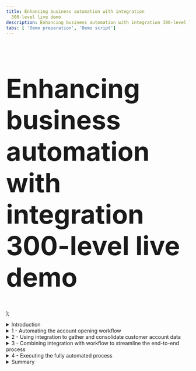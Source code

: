 ```yaml
---
title: Enhancing business automation with integration
  300-level live demo
description: Enhancing business automation with integration 300-level live demo
tabs: [ 'Demo preparation', 'Demo script']
---
```


  <span>
    <h1 style="font-size:71px;">Enhancing business automation with integration <br/> 300-level live demo</h1>
  </span> );



<span id="top"></span>

<details>
<summary>Introduction</summary>
<br/>

Today we will combine workflow and integration to streamline the customer data-gathering required to complete a new account opening process. We’ll add application integration to an account opening process that has already been automated with workflow.

<br/>

We’ll see how integration capabilities enable seamless access to critical back-end systems, regardless of their location and complexity. Business operations that leverage both workflow and integration can increase productivity by automating access to disparate back-end systems. This results in less manual work, faster account opening, and a better customer experience.

<br/>

Let’s see how it works.

<br/>

**[Go to top](#top)**

</details>

<details>

<summary>1 - Automating the account opening workflow</summary>

<br/>

| **1.1** | **Introduce the account opening workflow (without integration)** |
| :--- | :--- |
| **Narration** | Focus Bank, a regional full-service bank, is looking to further automate its core banking processes. Over the years, the bank has grown dramatically via acquisitions.  The bank recently acquired the smaller Corner Bank. This has caused an increase in the amount of manual work needed to gather information across their disparate IT systems. <br/><br/> Let’s look at how Focus Bank currently fulfills new account requests. In the existing process, every 'new account' opening request must be routed to an account specialist. |
| **Action** &nbsp; 1.1.1 | Show the process diagram for the **New Account (Current Workflow)** in Process Designer, which you opened during the demo preparation. <br/><br/><img src="https://raw.githubusercontent.com/ibm-garage-tsa/platinum-demos/master/src/pages/300-enhancing-ba-with-integration/images/1-1-1.png" width="800" /> |
| **Narration** | This is the current process diagram for Focus Bank’s account opening process, which they built using Process Designer. Within this low-code environment, the process diagram manages and controls the execution of each new account opening request. The bank used Process Designer’s drag-and-drop tooling to build the process diagram from a palette of components. The process activities and flow are laid out on the diagram. From there, the bank was able to complete the implementation and testing of the process application. |

<br/>

| **1.2** | **Execute the account opening workflow (without integration)** |
| :--- | :--- |
| **Narration** | Process Portal is the portal used by customer service agents to launch new account opening requests and work on their assigned tasks. |
| **Action** &nbsp; 1.2.1 | Show the **Process Portal** window you opened during your preparation. <br/><br/><img src="https://raw.githubusercontent.com/ibm-garage-tsa/platinum-demos/master/src/pages/300-enhancing-ba-with-integration/images/1-2-1.png" width="800" /> |
| **Narration** | Process Portal is highly customizable to fit each organization’s look and feel. The responsive user interface provides flexibility to get work done anywhere, at any time, on any device type - from a desktop device in the office to a mobile device at home or at a customer site. Process Portal can be configured through a set of options without having to customize the application itself. <br/><br/> To open a new account, a customer service representative initiates a new account request and enters the customer’s information. |
| **Action** &nbsp; 1.2.2 | Under **Launch**, click **New Account (Current Workflow)**. <br/><br/><img src="https://raw.githubusercontent.com/ibm-garage-tsa/platinum-demos/master/src/pages/300-enhancing-ba-with-integration/images/1-2-2.png" width="800" /> |
| **Action** &nbsp; 1.2.3 | Select the **Account Type** and enter the **Customer Account Number**, **First Name**, and **Last Name** (1). Click **Next** (2). <br/><br/><img src="https://raw.githubusercontent.com/ibm-garage-tsa/platinum-demos/master/src/pages/300-enhancing-ba-with-integration/images/1-2-3.png" width="800" /> |
| **Action** &nbsp; 1.2.4 | Click **Done**. <br/><br/><img src="https://raw.githubusercontent.com/ibm-garage-tsa/platinum-demos/master/src/pages/300-enhancing-ba-with-integration/images/1-2-4.png" width="800" /> |
| **Narration** | The bank's account specialists are back-office clerical workers who use Process Portal to organize and work on tasks assigned to them. Our specialist has received a new task to gather the customer’s account info. <br/><br/> For each new account request, the account specialist manually gathers the customer’s existing account info. The specialist must log in to three different systems and manually enter the account info into the request. This is both time-consuming and error-prone, as the specialist must go field-by-field to copy-and-paste all the customer’s account data into the new account request. <br/><br/> Behind the scenes, the new account process is managed by workflow. Once the account specialist completes this task, the system routes the request for approval. |
| **Action** &nbsp; 1.2.5 | Run the most recent **Gather Account Info** task by clicking its corresponding **Name**. <br/><br/><img src="https://raw.githubusercontent.com/ibm-garage-tsa/platinum-demos/master/src/pages/300-enhancing-ba-with-integration/images/1-2-5.png" width="800" /> |
| **Action** &nbsp; 1.2.6 | Manually enter the customer’s information. <br/><br/><img src="https://raw.githubusercontent.com/ibm-garage-tsa/platinum-demos/master/src/pages/300-enhancing-ba-with-integration/images/1-2-6.png" width="800" /> |

<br/>

**[Go to top](#top)**

</details>

<details>

<summary>2 - Using integration to gather and consolidate customer account data</summary>

<br/>

| **2.1** | **Review the integration flow** |
| :--- | :--- |
| **Narration** | The bank has created an integration flow that retrieves the existing Focus Bank accounts (using an HTTP API) and the new accounts from Corner Bank (using IBM MQ). Corner Bank has a separate network and therefore, the communication is considered bank-to-bank. <br/><br/> Focus Bank built the integration using the designer tooling within the Cloud Pak for Integration. They created API integration flows to manage connectivity to services and endpoints. The two integration flows for this demo have already been built and are in the *Recently edited integrations* section. Let’s navigate into the Accounts flow. |
| **Action** &nbsp; 2.1.1 | Under **Recently edited integrations**, click the **Accounts** tile. <br/><br/><img src="https://raw.githubusercontent.com/ibm-garage-tsa/platinum-demos/master/src/pages/300-enhancing-ba-with-integration/images/2-2-1.png" width="800" /> |
| **Narration** | The bank uses App Connect Designer to build the API. They don’t need to worry about OpenAPI specs or Swagger editors; they're all built in. On the screen, we see the fields we’re going to use for the API (e.g., customerId, checkingAccount). Note that we tell the API which field is the key (**need 3-5 word description**) based on the icon in the 'ID' column – in our case, customerId. |
| **Action** &nbsp; 2.1.2 | Select the **Properties** view. <br/><br/><img src="https://raw.githubusercontent.com/ibm-garage-tsa/platinum-demos/master/src/pages/300-enhancing-ba-with-integration/images/2-2-2.png" width="800" /> |
| **Action** &nbsp; 2.1.3 | Point out the **Properties**, as highlighted in the screenshot below. <br/><br/><img src="https://raw.githubusercontent.com/ibm-garage-tsa/platinum-demos/master/src/pages/300-enhancing-ba-with-integration/images/2-2-3.png" width="800" /> |
| **Action** &nbsp; 2.1.4 | Select the **Operations** view. <br/><br/><img src="https://raw.githubusercontent.com/ibm-garage-tsa/platinum-demos/master/src/pages/300-enhancing-ba-with-integration/images/2-2-4.png" width="800" /> |
| **Narration** | In the Operations view, we see the actions that the API exposes, along with the data. The bank implements the 'Retrieve Accounts by ID' operation. Let’s look at the flow logic. |
| **Action** &nbsp; 2.1.5 | Click **View flow**. <br/><br/><img src="https://raw.githubusercontent.com/ibm-garage-tsa/platinum-demos/master/src/pages/300-enhancing-ba-with-integration/images/2-2-5.png" width="800" /> |
| **Narration** | Here is the bank’s integration flow. The App Connect Designer flow editor allows us to view, edit, and change the flow. The API enables a single view of the customer accounts across both banks. The flow calls an HTTP API to retrieve the accounts from Focus Bank, and it uses IBM MQ for the accounts from Corner Bank. The responses are combined, formatted and returned. |
| **Action** &nbsp; 2.1.6 | Click the **Request** step to show the request. <br/><br/><img src="https://raw.githubusercontent.com/ibm-garage-tsa/platinum-demos/master/src/pages/300-enhancing-ba-with-integration/images/2-2-6.png" width="800" /> |
| **Narration** | The bank’s flow starts by receiving the customerId as part of the API URL. App Connect Designer automatically creates an API 'request' and 'response' for the API flow. <br/><br/> Next, the customer account retrieval API is invoked. The customerId is passed in from the inbound request. |
| **Action** &nbsp; 2.1.7 | Click the **Customer Account** step to show the customer account information. <br/><br/><img src="https://raw.githubusercontent.com/ibm-garage-tsa/platinum-demos/master/src/pages/300-enhancing-ba-with-integration/images/2-2-7.png" width="800" /> |
| **Narration** | The accounts from the acquired bank (Corner Bank) are retrieved using IBM MQ. Using a connector for IBM MQ, the payload of the request message is created, which includes the customerId. Additionally, a queue name is specified for where the message will be sent. Corner Bank’s application will receive the request from this queue. |
| **Action** &nbsp; 2.1.8 | Click the highlighted **IBM MQ** step to show the target fields. <br/><br/><img src="https://raw.githubusercontent.com/ibm-garage-tsa/platinum-demos/master/src/pages/300-enhancing-ba-with-integration/images/2-2-8.png" width="800" /> |
| **Narration** | Focus Bank uses a connector for IBM MQ to *retrieve* the response message. A separate queue, called OUT, is used to *receive* the response message. |
| **Action** &nbsp; 2.1.9 | Click the second **IBM MQ** step in the flow to show the target fields. <br/><br/><img src="https://raw.githubusercontent.com/ibm-garage-tsa/platinum-demos/master/src/pages/300-enhancing-ba-with-integration/images/2-2-9.png" width="800" /> |
| **Action** &nbsp; 2.1.10 | Click the **JSON Parser** step to show the details. <br/><br/><img src="https://raw.githubusercontent.com/ibm-garage-tsa/platinum-demos/master/src/pages/300-enhancing-ba-with-integration/images/2-2-10.png" width="800" /> |
| **Narration** | A JSON Parser action is used to parse the response data from MQ. The bank teaches the JSON Parser the expected structure of the JSON using an example, avoiding the need to learn and create a formal JSON schema. |
| **Action** &nbsp; 2.1.11 | Click the **Response** step to show the response. <br/><br/><img src="https://raw.githubusercontent.com/ibm-garage-tsa/platinum-demos/master/src/pages/300-enhancing-ba-with-integration/images/2-2-11.png" width="800" /> |
| **Narration** | The response message is created using the data returned from both banks. In the response mapping, Corner Bank’s account details are mapped into the 'partnerAccount' section of the response. |
| **Action** &nbsp; 2.1.12 | Click **Done**. <br/><br/><img src="https://raw.githubusercontent.com/ibm-garage-tsa/platinum-demos/master/src/pages/300-enhancing-ba-with-integration/images/2-2-12.png" width="800" /> |

<br/>

| **2.2** | **Test the flow** |
| :--- | :--- |
| **Narration** | APIs can be tested in various ways, and we will perform two different tests: one in the designer tool now, and another later when our API is called from the workflow. <br/><br/> In the 'Test' tab, the bank gets all the details to test their API - for example, endpoint and credentials. They can easily test the flow here; they just need to enter a valid customer ID and submit it. They receive the expected response with the combined bank account details, which proves to the bank that the integration works. |
| **Action** &nbsp; 2.2.1 | Select the **Test** tab (1). Click **GET /Accounts/{customerId}** (2) and then **Try it** (3). <br/><br/><img src="https://raw.githubusercontent.com/ibm-garage-tsa/platinum-demos/master/src/pages/300-enhancing-ba-with-integration/images/2-3-1.png" width="800" /> |
| **Action** &nbsp; 2.2.2 | Enter '**1234567890**' as the **customerId** (1), and click **Send** (2). <br/><br/><img src="https://raw.githubusercontent.com/ibm-garage-tsa/platinum-demos/master/src/pages/300-enhancing-ba-with-integration/images/2-3-2.png" width="800" /> |
| **Action** &nbsp; 2.2.3 | Point out the **Response** details. <br/><br/><img src="https://raw.githubusercontent.com/ibm-garage-tsa/platinum-demos/master/src/pages/300-enhancing-ba-with-integration/images/2-3-3.png" width="800" /> |

<br/>

| **2.3** | **Export the API definition for the Cloud Pak for Business Automation** |
| :--- | :--- |
| **Narration** | The accounts API has been tested locally in the Cloud Pak for Integration and the bank is ready to export it to the workflow. It only takes the bank a couple of clicks to export the API definition so it can be consumed by the workflow.  |
| **Action** &nbsp; 2.3.1 | Open the **Designer Dashboard** (1). Click the **Menu** icon (2). Click **Export** (3). <br/><br/><img src="https://raw.githubusercontent.com/ibm-garage-tsa/platinum-demos/master/src/pages/300-enhancing-ba-with-integration/images/2-4-1.png" width="800" /> |
| **Action** &nbsp; 2.3.2 | Select **OpenAPI V3.0 (YAML)** (1) and click **Export** (2). <br/><br/><img src="https://raw.githubusercontent.com/ibm-garage-tsa/platinum-demos/master/src/pages/300-enhancing-ba-with-integration/images/2-4-2.png" width="800" /> |

<br/>

**[Go to top](#top)**

</details>

<details>

<summary>3 - Combining integration with workflow to streamline the end-to-end process</summary>

<br/>

| **3.1** | **Introduce the workflow process with integration** |
| :--- | :--- |
| **Narration** | Now let’s look at how the bank incorporates the integration they just built into the workflow in Cloud Pak for Business Automation. |
| **Action** &nbsp; 3.1.1 | Click **Processes** (1) and then **New Account (Enhanced with Integration)** (2) to open the enhanced workflow for the account opening process in Process Designer. <br/><br/><img src="https://raw.githubusercontent.com/ibm-garage-tsa/platinum-demos/master/src/pages/300-enhancing-ba-with-integration/images/3-1-1.png" width="800" /> <br/><br/> You will see the following process diagram. <br/><br/> <img src="https://raw.githubusercontent.com/ibm-garage-tsa/platinum-demos/master/src/pages/300-enhancing-ba-with-integration/images/3-1-2.png" width="800" /> |
| **Narration** | Here’s a new version of the workflow. The middle swim lane has been changed from a human swim lane to a system swim lane. Instead of assigning the *Gather Account Info* task to an account specialist, the system will automatically invoke the integration to gather the customer account information. Workflow will subsequently route the request directly to an account approver. |

<br/>

| **3.2** | **Create the workflow integration service** |
| :--- | :--- |
| **Narration** | Using the low-code authoring environment, the bank can easily incorporate the integration into the workflow. <br/><br/> The bank uses an external service to call the integration. Let's see how the bank uses the discovery mechanism in Process Designer to automatically generate the external service component. |
| **Action** &nbsp; 3.2.1 | Click **Services** (1). Click the **Add** icon (2) and then **External Service** (3). <br/><br/><img src="https://raw.githubusercontent.com/ibm-garage-tsa/platinum-demos/master/src/pages/300-enhancing-ba-with-integration/images/3-2-1.png" width="800" /> |
| **Narration** | The bank connects to the Accounts service using the REST API that was just created in the Cloud Pak for Integration. |
| **Action** &nbsp; 3.2.2 | Click **Next**. <br/><br/><img src="https://raw.githubusercontent.com/ibm-garage-tsa/platinum-demos/master/src/pages/300-enhancing-ba-with-integration/images/3-2-2.png" width="600" /> |
| **Narration** | The bank uses the API definition stored in the OpenAPI (YAML) file to discover the REST service. They’re able to graphically consume the REST service and incorporate it into the workflow without needing to write any code. |
| **Action** &nbsp; 3.2.3 | Click the **File** icon (1) and select the **Accounts-openapi.yaml** file you just downloaded. Click **Next** (2). <br/><br/><img src="https://raw.githubusercontent.com/ibm-garage-tsa/platinum-demos/master/src/pages/300-enhancing-ba-with-integration/images/3-2-3.png" width="600" /> |
| **Narration** | The operation is automatically discovered. |
| **Action** &nbsp; 3.2.4 | Click **Next**. <br/><br/><img src="https://raw.githubusercontent.com/ibm-garage-tsa/platinum-demos/master/src/pages/300-enhancing-ba-with-integration/images/3-2-4.png" width="600" /> |
| **Narration** | An external service component is automatically generated, which the bank wires into the workflow. The external service is bound to a server containing the information needed to connect to the integration. If any of the inputs and outputs use complex objects, the objects will be automatically generated and inserted into the workflow library. |
| **Action** &nbsp; 3.2.5 | Click **Cancel**. <br/><br/><img src="https://raw.githubusercontent.com/ibm-garage-tsa/platinum-demos/master/src/pages/300-enhancing-ba-with-integration/images/3-2-5.png" width="600" /> |
| **Narration** | We’ll cancel the wizard since the external service was already created in the process library. |
| **Action** &nbsp; 3.2.6 | Click the existing external service named **Accounts** in the process library to show the external service that was automatically generated. <br/><br/><img src="https://raw.githubusercontent.com/ibm-garage-tsa/platinum-demos/master/src/pages/300-enhancing-ba-with-integration/images/3-2-6.png" width="800" /> <br/><br/> You will see the following screen. <br/><br/> <img src="https://raw.githubusercontent.com/ibm-garage-tsa/platinum-demos/master/src/pages/300-enhancing-ba-with-integration/images/3-2-7.png" width="800" /> |
| **Narration** | This is the external service that was automatically generated. |
| **Action** &nbsp; 3.2.7 | Click the **Arrow** icons next to **Accounts**, **Accounts.findByld**, **Input**, and **Output** to show the inputs and outputs. Click the output **Accounts_findById** and show that the output is a complex object. <br/><br/><img src="https://raw.githubusercontent.com/ibm-garage-tsa/platinum-demos/master/src/pages/300-enhancing-ba-with-integration/images/3-2-8.png" width="800" /> |
| **Narration** | The bank is now ready to use the integration in the workflow. They wire it into the first step of the process, so the customer account info will be automatically gathered in real time when the request is first created by the customer service agent. <br/><br/> Let’s go back to the workflow definition. |
| **Action** &nbsp; 3.2.8 | Click **Processes** (1) and then **New Account (Enhanced with Integration)** (2) to re-open the enhanced workflow for the account opening process in Process Designer. <br/><br/><img src="https://raw.githubusercontent.com/ibm-garage-tsa/platinum-demos/master/src/pages/300-enhancing-ba-with-integration/images/3-2-9.png" width="800" /> <br/><br/> You will see the following process diagram. <br/><br/> <img src="https://raw.githubusercontent.com/ibm-garage-tsa/platinum-demos/master/src/pages/300-enhancing-ba-with-integration/images/3-2-10.png" width="800" /> |
| **Narration** | Next, the bank implements a workflow activity to invoke the REST call. Note that the *Gather Account Info* activity is in the *System* swim lane, meaning it will be automatically executed. |
| **Action** &nbsp; 3.2.9 | Click the **Gather Account Info** activity (1) to display the property sheets below. <br/><br/> At the bottom of the **General** tab, under **Implementation**, click **New** (2). <br/><br/> <img src="https://raw.githubusercontent.com/ibm-garage-tsa/platinum-demos/master/src/pages/300-enhancing-ba-with-integration/images/3-2-11.png" width="800" /> |
| **Action** &nbsp; 3.2.10 | Name the new service '**Get Customer Accounts**' (1). Click **Finish** (2). <br/><br/> <img src="https://raw.githubusercontent.com/ibm-garage-tsa/platinum-demos/master/src/pages/300-enhancing-ba-with-integration/images/3-2-12.png" width="600" /> |
| **Narration** | Next, they drag the external service into the service flow. |
| **Action** &nbsp; 3.2.11 | From the process library, click **Services** (1). Under **External Service**, drag **Accounts** (2) into the new service definition (3). <br/><br/> <img src="https://raw.githubusercontent.com/ibm-garage-tsa/platinum-demos/master/src/pages/300-enhancing-ba-with-integration/images/3-2-13.png" width="800" /> |
| **Action** &nbsp; 3.2.12 | To wire **Accounts** into the service flow, move the **arrow** at the end of the flow (1) so it connects **Start** to **Accounts** (2). <br/><br/> <img src="https://raw.githubusercontent.com/ibm-garage-tsa/platinum-demos/master/src/pages/300-enhancing-ba-with-integration/images/3-2-14.png" width="800" /> |
| **Action** &nbsp; 3.2.13 | Draw a new arrow from **Accounts** (1) to the **End** component (2). <br/><br/> <img src="https://raw.githubusercontent.com/ibm-garage-tsa/platinum-demos/master/src/pages/300-enhancing-ba-with-integration/images/3-2-15.png" width="800" /> |
| **Action** &nbsp; 3.2.14 | Right-click on the canvas, and select **Layout diagram**. <br/><br/> <img src="https://raw.githubusercontent.com/ibm-garage-tsa/platinum-demos/master/src/pages/300-enhancing-ba-with-integration/images/3-2-30.png" width="800" /> |
| **Narration** | The bank simply selects the operation and maps the input and output for the call. |
| **Action** &nbsp; 3.2.15 | Click the **Accounts** component (1) to display the property sheet below. Click the **Implementation** tab (2) and set the **Operation** to '**Accounts.findById**' (3). <br/><br/> <img src="https://raw.githubusercontent.com/ibm-garage-tsa/platinum-demos/master/src/pages/300-enhancing-ba-with-integration/images/3-2-16.png" width="800" /> |
| **Action** &nbsp; 3.2.16 | Click the **Data Mapping** tab (1). Click the **Automap** icon (2) under **Input Mapping**. <br/><br/> <img src="https://raw.githubusercontent.com/ibm-garage-tsa/platinum-demos/master/src/pages/300-enhancing-ba-with-integration/images/3-2-17.png" width="800" /> |
| **Action** &nbsp; 3.2.17 | To map the **customerId** input, check the box under **Input** (1). Click **Finish** (2). <br/><br/> <img src="https://raw.githubusercontent.com/ibm-garage-tsa/platinum-demos/master/src/pages/300-enhancing-ba-with-integration/images/3-2-18.png" width="600" /> |
| **Action** &nbsp; 3.2.18 | Click the **Automap** icon under **Output Mapping**. <br/><br/> <img src="https://raw.githubusercontent.com/ibm-garage-tsa/platinum-demos/master/src/pages/300-enhancing-ba-with-integration/images/3-2-19.png" width="800" /> |
| **Action** &nbsp; 3.2.19 | For **Accounts_findById**, check the box under **Output** (1). Click **Finish** (2). <br/><br/> <img src="https://raw.githubusercontent.com/ibm-garage-tsa/platinum-demos/master/src/pages/300-enhancing-ba-with-integration/images/3-2-20.png" width="600" /> |
| **Narration** | For now, we’ve just hard-coded the API key.  In their real deployment, the bank would pass the API key using an environment variable. |
| **Action** &nbsp; 3.2.20 | Under **API Key Mapping**, enter the API key surrounded by double quotes (e.g., "**API-KEY-GOES-HERE**"). <br/><br/> <img src="https://raw.githubusercontent.com/ibm-garage-tsa/platinum-demos/master/src/pages/300-enhancing-ba-with-integration/images/3-2-21.png" width="800" /> |
| **Narration** | To test the service, the bank enters a default value for the 'customerId' variable. |
| **Action** &nbsp; 3.2.21 | Select the **Variables** tab (1). Under **Variables** and **Input**, select **customerId** (2). Set the default value of the **customerId** to '**1234567890**' (3). <br/><br/> <img src="https://raw.githubusercontent.com/ibm-garage-tsa/platinum-demos/master/src/pages/300-enhancing-ba-with-integration/images/3-2-22.png" width="800" /> |
| **Narration** | The bank can run, test, and debug processes and services in the Process Designer Inspector. <br/><br/> The bank tests that the integration is working as expected. They start the service and step into the first step. |
| **Action** &nbsp; 3.2.22 | Test the new service by clicking the **Debug** icon. <br/><br/> <img src="https://raw.githubusercontent.com/ibm-garage-tsa/platinum-demos/master/src/pages/300-enhancing-ba-with-integration/images/3-2-23.png" width="800" /> |
| **Action** &nbsp; 3.2.23 | Click the **Step over** icon. <br/><br/> <img src="https://raw.githubusercontent.com/ibm-garage-tsa/platinum-demos/master/src/pages/300-enhancing-ba-with-integration/images/3-2-24.png" width="800" /> |
| **Narration** | The service has invoked the REST API to gather all the customer account data. As we see here, the integration is working. It has successfully returned the list of accounts for this customerId. |
| **Action** &nbsp; 3.2.24 | Click **Data** (1) to open the variables. Click the **Accounts_findById** variable and then the **savingAccount** property (2) to show that the integration returned the customer account information. <br/><br/> <img src="https://raw.githubusercontent.com/ibm-garage-tsa/platinum-demos/master/src/pages/300-enhancing-ba-with-integration/images/3-2-25.png" width="800" /> |
| **Narration** | Now that the bank has successfully tested the integration, they go back to the process diagram to map the inputs and outputs of the call into the workflow. |
| **Action** &nbsp; 3.2.25 | In the process library, click **Processes** (1) and then **New Account (Enhanced with Integration)** (2). <br/><br/> <img src="https://raw.githubusercontent.com/ibm-garage-tsa/platinum-demos/master/src/pages/300-enhancing-ba-with-integration/images/3-2-26.png" width="800" /> |
| **Action** &nbsp; 3.2.26 | Click the **Gather Account Info** activity. <br/><br/> <img src="https://raw.githubusercontent.com/ibm-garage-tsa/platinum-demos/master/src/pages/300-enhancing-ba-with-integration/images/3-2-28-.png" width="800" /> |
| **Action** &nbsp; 3.2.27 | Select the **Data Mapping** tab (1). Under Input Mapping, click the **Variable Picker** icon (2). Open **request** (3). Click **customer** and then **id** (4). <br/><br/> <img src="https://raw.githubusercontent.com/ibm-garage-tsa/platinum-demos/master/src/pages/300-enhancing-ba-with-integration/images/3-2-27.png" width="800" /> |
| **Action** &nbsp; 3.2.28 | Under **Output Mapping**, click the **Variable Picker** icon (1). Open **request** (2) and then **customer** (3). Select **accounts** (4). <br/><br/> <img src="https://raw.githubusercontent.com/ibm-garage-tsa/platinum-demos/master/src/pages/300-enhancing-ba-with-integration/images/3-2-28.png" width="800" /> <br/> The resulting data mapping is displayed. <br/><br/> <img src="https://raw.githubusercontent.com/ibm-garage-tsa/platinum-demos/master/src/pages/300-enhancing-ba-with-integration/images/3-2-29.png" width="800" /> |
| **Narration** | The bank has now added the integration to the workflow. They are ready to run the new workflow with the integration. |

<br/>

**[Go to top](#top)**

</details>

<details>

<summary>4 - Executing the fully automated process</summary>

<br/>

| **4.1** | **Execute the new account process with integration** |
| :--- | :--- |
| **Narration** | The bank is ready to do end-to-end testing of the new workflow. They use Process Portal to initiate a new account request. |
| **Action** &nbsp; 4.1.1 | Return to the **Process Portal** window. Under **Launch**, click **New Account (Enhanced with Integration)**. <br/><br/><img src="https://raw.githubusercontent.com/ibm-garage-tsa/platinum-demos/master/src/pages/300-enhancing-ba-with-integration/images/4-1-1.png" width="800" /> |
| **Action** &nbsp; 4.1.2 | Select the **Account Type** and enter the **Customer Account Number**, **First Name**, and **Last Name** (1). Click **Next** (2). <br/><br/><img src="https://raw.githubusercontent.com/ibm-garage-tsa/platinum-demos/master/src/pages/300-enhancing-ba-with-integration/images/4-1-2.png" width="800" /> |
| **Action** &nbsp; 4.1.3 | Click **Done**. <br/><br/><img src="https://raw.githubusercontent.com/ibm-garage-tsa/platinum-demos/master/src/pages/300-enhancing-ba-with-integration/images/4-1-3.png" width="800" /> |
| **Narration** | The bank sees that the request is now routed directly for approval. Account specialists no longer need to manually gather the account info. |
| **Action** &nbsp; 4.1.4 | Run the most recent **Approve New Account Request** task by clicking the task name. <br/><br/><img src="https://raw.githubusercontent.com/ibm-garage-tsa/platinum-demos/master/src/pages/300-enhancing-ba-with-integration/images/4-1-4.png" width="800" /> |
| **Narration** | Within the *Approve Request* task, the bank sees the combined account information that was automatically gathered using the integration. The combined bank account details were automatically retrieved from two back-end systems in the background. This avoided the need for an account specialist to log in to each of them individually and manually collect this information. As Focus Bank grows and acquires additional banks, the integration can be extended and deployed without modification to the workflow. |

<br/>

**[Go to top](#top)**

</details>

<details>

<summary>Summary</summary>

<br/>

By combining the Cloud Pak for Business Automation and Cloud Pak for Integration, Focus Bank enhanced their account opening process, resulting in lower costs, reduced turnaround time, and increased customer satisfaction.

<br/>

Thank you for attending today’s demonstration.

<br/>

**[Go to top](#top)**

</details>
